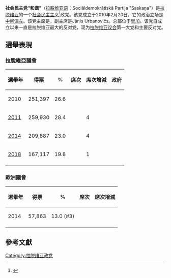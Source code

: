 '''社会民主党“和谐”'''（[[拉脱维亚语|拉脱维亚语]]：Sociāldemokrātiskā Partija "Saskaņa"）是[[拉脱维亚|拉脱维亚]]的一个[[社会民主主义|社会民主主义]]<ref name=Nordsieck>{{cite web|url=http://www.parties-and-elections.eu/latvia.html|title=Latvia|website=Parties and Elections in Europe|first=Wolfram|last=Nordsieck|year=2014|accessdate=2018-05-21|archive-date=2013-12-02|archive-url=https://web.archive.org/web/20131202232131/http://www.parties-and-elections.eu/latvia.html|dead-url=yes}}</ref>政党。该党成立于2010年2月20日。它的政治立场是[[中间偏左|中间偏左]]。该党主席是{{Link-en|尼爾斯·烏薩科夫斯|Nils Ušakovs}}，副主席是Jānis Urbanovičs。总部位于[[里加|里加]]。该党自成立以来一直是拉脱维亚最大的反对党，现为[[拉脱维亚议会|拉脱维亚议会]]第一大党和主要反对党。

==選舉表現==

===拉脫維亞議會===
{| class=wikitable
|-
! 選舉年
! 得票
! %
! 席次
! 席次增減
! 政府
|-
! 2010
| 251,397
| 26.6 
| {{Composition bar|24|100|hex=red}}   
| bgcolor="lightgrey"|
| {{no2|反对党}}
|-
! [[2011年拉脫維亞議會選舉|2011]]
| 259,930
| 28.4
| {{Composition bar|28|100|hex=red}}
| {{increase}} 4
| {{no2|反对党}}
|-
! [[2014年拉脫維亞議會選舉|2014]]
| 209,887
| 23.0
| {{Composition bar|24|100|hex=red}}
| {{decrease}} 4
| {{no2|反对党}}
|-
! [[2018年拉脫維亞議會選舉|2018]]
| 167,117
| 19.8
| {{Composition bar|23|100|hex=red}}   
| {{decrease}} 1
| {{no2|反对党}}
|-
|}

===歐洲議會===
{| class=wikitable
|-
! 選舉年
! 得票
! %
! 席次
! 席次增減
|-
! 2014
| 57,863
| 13.0 (#3)
| {{Composition bar|1|8|hex=red}}
| bgcolor="lightgrey"|
|-
|}

==參考文獻==
{{Reflist}}

{{拉脱维亚政党}}
[[Category:拉脱维亚政党|Category:拉脱维亚政党]]